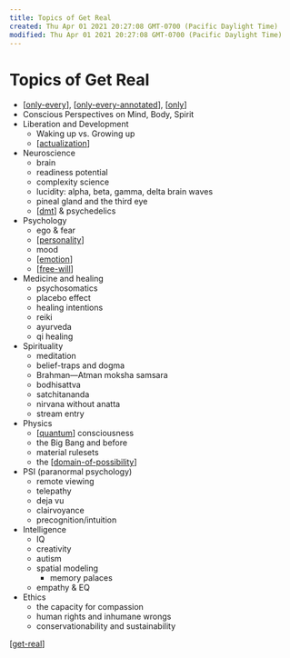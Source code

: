 ```yaml
---
title: Topics of Get Real
created: Thu Apr 01 2021 20:27:08 GMT-0700 (Pacific Daylight Time)
modified: Thu Apr 01 2021 20:27:08 GMT-0700 (Pacific Daylight Time)
---
```

# Topics of Get Real

- [[only-every]], [[only-every-annotated]], [[only]]
- Conscious Perspectives on Mind, Body, Spirit
- Liberation and Development
  - Waking up vs. Growing up
  - [[actualization]]
- Neuroscience
  - brain
  - readiness potential
  - complexity science
  - lucidity: alpha, beta, gamma, delta brain waves
  - pineal gland and the third eye
  - [[dmt]] & psychedelics
- Psychology
  - ego & fear
  - [[personality]]
  - mood
  - [[emotion]]
  - [[free-will]]
- Medicine and healing
  - psychosomatics
  - placebo effect
  - healing intentions
  - reiki
  - ayurveda
  - qi healing
- Spirituality
  - meditation
  - belief-traps and dogma
  - Brahman—Atman moksha samsara
  - bodhisattva
  - satchitananda
  - nirvana without anatta
  - stream entry
- Physics
  - [[quantum]] consciousness
  - the Big Bang and before
  - material rulesets
  - the [[domain-of-possibility]]
- PSI (paranormal psychology)
  - remote viewing
  - telepathy
  - deja vu
  - clairvoyance
  - precognition/intuition
- Intelligence
  - IQ
  - creativity
  - autism
  - spatial modeling
    - memory palaces
  - empathy & EQ
- Ethics
  - the capacity for compassion
  - human rights and inhumane wrongs
  - conservationability and sustainability

[[get-real]]

[//begin]: # "Autogenerated link references for markdown compatibility"
[only-every]: CNXNS/only-every "Only Every"
[only-every-annotated]: CNXNS/only-every-annotated "The Origin of Everything"
[only]: ../poetry/stourmy-do-oh/only "only"
[actualization]: actualization "Actualization"
[dmt]: dmt "DMT"
[personality]: personality "personality"
[emotion]: emotion "Emotion"
[free-will]: free-will "free-will"
[quantum]: CNXNS/quantum "quantum"
[domain-of-possibility]: domain-of-possibility "Domain of Possibility"
[get-real]: ../get-real "Get-Real"
[//end]: # "Autogenerated link references"
